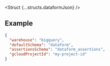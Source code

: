 

<Struct {...structs.dataformJson} />

## Example

```json
{
  "warehouse": "bigquery",
  "defaultSchema": "dataform",
  "assertionsSchema": "dataform_assertions",
  "gcloudProjectId": "my-project-id"
}
```
